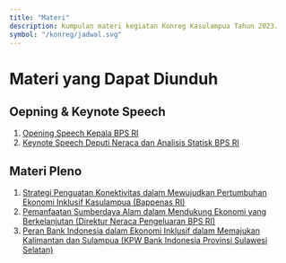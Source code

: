 ```yaml
---
title: "Materi"
description: Kumpulan materi kegiatan Konreg Kasulampua Tahun 2023.
symbol: "/konreg/jadwal.svg"
---
```


# Materi yang Dapat Diunduh

## Oepning & Keynote Speech
1. [Opening Speech Kepala BPS RI](https://drive.google.com/file/d/19RlyG5IO3UTfC9gPDIzWZNdQgKJIRsu4/view?usp=share_link) 
2. [Keynote Speech Deputi Neraca dan Analisis Statisk BPS RI](https://drive.google.com/file/d/1UsXUGhhzVcgoznspQUmr6ZEVHWb44qa0/view?usp=share_link)

## **Materi Pleno**

 1. [Strategi Penguatan Konektivitas dalam Mewujudkan Pertumbuhan Ekonomi Inklusif Kasulampua (Bappenas RI)](https://drive.google.com/file/d/1VwODwKpuUNiBo7OfLFpWEOmHeH8-ESSM/view?usp=share_link)
 2. [Pemanfaatan Sumberdaya Alam dalam Mendukung Ekonomi yang Berkelanjutan (Direktur Neraca Pengeluaran BPS RI)](https://drive.google.com/file/d/1lyw8B-T7oW3ai2c-h5kqMjau0RCq4gl4/view?usp=share_link)
 3. [Peran Bank Indonesia dalam Ekonomi Inklusif dalam Memajukan Kalimantan dan Sulampua (KPW Bank Indonesia Provinsi Sulawesi Selatan)](https://drive.google.com/file/d/1MIapkjcRo5suDPA3YlpGsj2jnL_SHhs-/view?usp=share_link)


